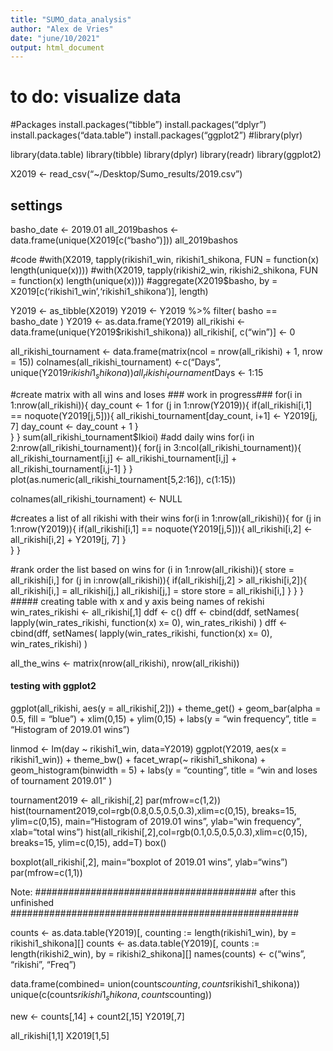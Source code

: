 ```yaml
---
title: "SUMO_data_analysis"
author: "Alex de Vries"
date: "june/10/2021"
output: html_document
---
```

# to do: visualize data
#Packages
install.packages("tibble")
install.packages("dplyr")
install.packages("data.table")
install.packages("ggplot2")
#library(plyr)

library(data.table)
library(tibble)
library(dplyr)
library(readr)
library(ggplot2)

X2019 <- read_csv("~/Desktop/Sumo_results/2019.csv")


## settings
basho_date <- 2019.01
all_2019bashos <- data.frame(unique(X2019[c("basho")]))
all_2019bashos

#code
#with(X2019, tapply(rikishi1_win, rikishi1_shikona, FUN = function(x) length(unique(x))))
#with(X2019, tapply(rikishi2_win, rikishi2_shikona, FUN = function(x) length(unique(x))))
#aggregate(X2019$basho, by = X2019[c('rikishi1_win','rikishi1_shikona')], length)

Y2019 <- as_tibble(X2019)
Y2019 <- Y2019 %>% filter(
  basho == basho_date
  )
Y2019 <- as.data.frame(Y2019)
all_rikishi <- data.frame(unique(Y2019$rikishi1_shikona))
all_rikishi[, c("win")] <- 0

all_rikishi_tournament <- data.frame(matrix(ncol = nrow(all_rikishi) + 1, nrow = 15))
colnames(all_rikishi_tournament) <-c("Days", unique(Y2019$rikishi1_shikona))
all_rikishi_tournament$Days <- 1:15

#create matrix with all wins and loses ### work in progress###
for(i in 1:nrow(all_rikishi)){
  day_count <- 1
  for (j in 1:nrow(Y2019)){
    if(all_rikishi[i,1] == noquote(Y2019[j,5])){
      all_rikishi_tournament[day_count, i+1] <- Y2019[j, 7]
      day_count <- day_count + 1
    }  
  }
}
sum(all_rikishi_tournament$Ikioi)
#add daily wins 
for(i in 2:nrow(all_rikishi_tournament)){
  for(j in 3:ncol(all_rikishi_tournament)){
    all_rikishi_tournament[i,j] <- all_rikishi_tournament[i,j] + all_rikishi_tournament[i,j-1]
  }
}
plot(as.numeric(all_rikishi_tournament[5,2:16]), c(1:15))

colnames(all_rikishi_tournament) <- NULL

#creates a list of all rikishi with their wins
for(i in 1:nrow(all_rikishi)){
  for (j in 1:nrow(Y2019)){
    if(all_rikishi[i,1] == noquote(Y2019[j,5])){
      all_rikishi[i,2] <- all_rikishi[i,2] + Y2019[j, 7]
    }  
  }
}

#rank order the list based on wins
for (i in 1:nrow(all_rikishi)){
  store = all_rikishi[i,]
  for (j in i:nrow(all_rikishi)){
    if(all_rikishi[j,2] > all_rikishi[i,2]){
      all_rikishi[i,] = all_rikishi[j,]
      all_rikishi[j,] = store
      store = all_rikishi[i,]
    }
  }
}
##### creating table with x and y axis being names of rekishi
win_rates_rikishi <- all_rikishi[,1]
ddf <- c()
dff <- cbind(ddf, setNames( lapply(win_rates_rikishi, function(x) x= 0), win_rates_rikishi) )
dff <- cbind(dff, setNames( lapply(win_rates_rikishi, function(x) x= 0), win_rates_rikishi) )

all_the_wins <- matrix(nrow(all_rikishi), nrow(all_rikishi))

#### testing with ggplot2 ####
ggplot(all_rikishi, aes(y = all_rikishi[,2])) + 
    theme_get() + 
    geom_bar(alpha = 0.5, fill = "blue") + 
    xlim(0,15) + ylim(0,15) +
    labs(y = "win frequency",
    title = "Histogram of 2019.01 wins")

linmod <- lm(day ~ rikishi1_win, data=Y2019)
ggplot(Y2019, aes(x = rikishi1_win)) + 
    theme_bw() + 
    facet_wrap(~ rikishi1_shikona) +
    geom_histogram(binwidth = 5) + 
    labs(y = "counting",
    title = "win and loses of tournament 2019.01" )

tournament2019 <- all_rikishi[,2]
par(mfrow=c(1,2))
hist(tournament2019,col=rgb(0.8,0.5,0.5,0.3),xlim=c(0,15), breaks=15, ylim=c(0,15), main="Histogram of 2019.01 wins", ylab="win frequency", xlab="total wins")
hist(all_rikishi[,2],col=rgb(0.1,0.5,0.5,0.3),xlim=c(0,15), breaks=15, ylim=c(0,15), add=T)
box()

boxplot(all_rikishi[,2], main="boxplot of 2019.01 wins", ylab="wins")
par(mfrow=c(1,1))



Note: 
######################################## after this unfinished ####################################################







counts <- as.data.table(Y2019)[, counting := length(rikishi1_win), by = rikishi1_shikona][]
counts <- as.data.table(Y2019)[, counts := length(rikishi2_win), by = rikishi2_shikona][]
names(counts) <- c("wins", "rikishi", "Freq")

data.frame(combined= union(counts$counting, counts$rikishi1_shikona))
unique(c(counts$rikishi1_shikona, counts$counting))

new <- counts[,14] + count2[,15]
Y2019[,7]



all_rikishi[1,1]
X2019[1,5]


